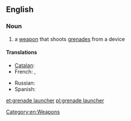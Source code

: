 ==English==
{{wikipedia}}

===Noun===
{{en-noun|head=[[grenade]] [[launcher]]}}

# a [[weapon]] that shoots [[grenades]] from a device

====Translations====
{{trans-top|weapon that shoots grenades}}
* [[Catalan]]: {{t|ca|llançagranades|m}}
* French: {{t|fr|lance-grenade|m}}, {{t|fr|lance-grenades|m}}
{{trans-mid}}
* Russian: {{t-|ru|гранатомёт|m|tr=granatomjót}}
* Spanish: {{t|es|lanzagranadas|m}}
{{trans-bottom}}

[[Category:en:Weapons]]

[[et:grenade launcher]]
[[pl:grenade launcher]]